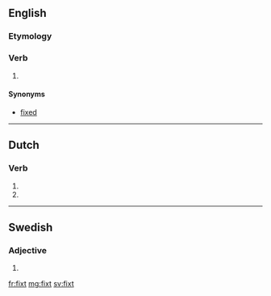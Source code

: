 ==English==

===Etymology===
{{suffix|fix|t}}

===Verb===
{{en-verb form}}

# {{obsolete}} {{en-past of|fix}}

====Synonyms====
* [[fixed]]

----

==Dutch==

===Verb===
{{head|nl|verb form}}

# {{nl-verb-form|p=23|n=sg|t=pres|m=ind|fixen}}
# {{nl-verb-form|n=pl|m=imp|fixen}}

----

==Swedish==

===Adjective===
{{head|sv|adjective form}}

# {{sv-adj-form-abs-indef-n|fix}}

[[fr:fixt]]
[[mg:fixt]]
[[sv:fixt]]